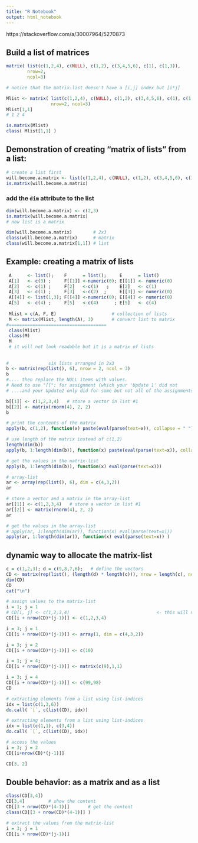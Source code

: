 ```yaml
---
title: "R Notebook"
output: html_notebook
---
```



https://stackoverflow.com/a/30007964/5270873


## Build a list of matrices

```r
matrix( list(c(1,2,4), c(NULL), c(1,2), c(3,4,5,6), c(1), c(1,3)), 
        nrow=2, 
        ncol=3)

# notice that the matrix-list doesn't have a [i,j] index but [i*j]
```

```r
Mlist <- matrix( list(c(1,2,4), c(NULL), c(1,2), c(3,4,5,6), c(1), c(1,3)), 
                 nrow=2, ncol=3)
Mlist[1,1]
# 1 2 4
```

```r
is.matrix(Mlist)
class( Mlist[1,1] )
```

## Demonstration of creating "matrix of lists" from a list:

```r
# create a list first
will.become.a.matrix <- list(c(1,2,4), c(NULL), c(1,2), c(3,4,5,6), c(1), c(1,3))
is.matrix(will.become.a.matrix)
```

### add the `dim` attribute to the list

```r
dim(will.become.a.matrix) <- c(2,3)
is.matrix(will.become.a.matrix)
# now list is a matrix
```

```r
dim(will.become.a.matrix)        # 2x3
class(will.become.a.matrix)      # matrix
class(will.become.a.matrix[1,1]) # list
```

## Example: creating a matrix of lists

```r
 A      <- list();    F      = list();     E      = list()
 A[1]   <- c(3) ;     F[[1]] <-numeric(0); E[[1]] <- numeric(0)
 A[2]   <- c(1) ;     F[2]   <-c(1)   ;    E[2]   <- c(1)
 A[3]   <- c(1) ;     F[3]   <-c(2)  ;     E[[3]] <- numeric(0)
 A[[4]] <- list(1,3); F[[4]] <-numeric(0); E[[4]] <- numeric(0)
 A[5]   <- c(4) ;     F[5]   <-c(4)      ; E[5]   <- c(4)
 
 Mlist = c(A, F, E)                     # collection of lists
 M <- matrix(Mlist, length(A), 3)       # convert list to matrix
#=====================================
 class(Mlist)
 class(M)
 M
 # it will not look readable but it is a matrix of lists
```

## 
```r
#               six lists arranged in 2x3
b <- matrix(rep(list(), 6), nrow = 2, ncol = 3) 
b
#.... then replace the NULL items with values. 
# Need to use "[[": for assignment (which your 'Update 1' did not 
# ....and your Update2 only did for some but not all of the assignments.)

```

```r
b[[1]] <- c(1,2,3,4)   # store a vector in list #1
b[[2]] <- matrix(rnorm(4), 2, 2)
b
```




```r
# print the contents of the matrix
apply(b, c(1,2), function(x) paste(eval(parse(text=x)), collapse = " "))
```

```r
# use length of the matrix instead of c(1,2)
length(dim(b))
apply(b, 1:length(dim(b)), function(x) paste(eval(parse(text=x)), collapse = " "))
```

```r
# get the values in the matrix-list
apply(b, 1:length(dim(b)), function(x) eval(parse(text=x)))
```


```r
# array-list
ar <- array(rep(list(), 6), dim = c(4,3,2)) 
ar
```

```r
# store a vector and a matrix in the array-list
ar[[1]] <- c(1,2,3,4)   # store a vector in list #1
ar[[2]] <- matrix(rnorm(4), 2, 2)
ar
```

```r
# get the values in the array-list
# apply(ar, 1:length(dim(ar)), function(x) eval(parse(text=x)))
apply(ar, 1:length(dim(ar)), function(x) eval(parse(text=x)) )
```


## dynamic way to allocate the matrix-list

```r
c = c(1,2,3); d = c(9,8,7,6);   # define the vectors
CD <- matrix(rep(list(), (length(d) * length(c))), nrow = length(c), ncol =length(d))
dim(CD)
CD
cat("\n")

# assign values to the matrix-list
i = 1; j = 1
# CD[i, j] <- c(1,2,3,4)                                 <- this will not work
CD[[i + nrow(CD)*(j-1)]] <- c(1,2,3,4)

i = 3; j = 1
CD[[i + nrow(CD)*(j-1)]] <- array(1, dim = c(4,3,2))

i = 3; j = 2
CD[[i + nrow(CD)*(j-1)]] <- c(10)

i = 1; j = 4;
CD[[i + nrow(CD)*(j-1)]] <- matrix(c(9),1,1)

i = 3; j = 4
CD[[i + nrow(CD)*(j-1)]] <- c(99,98)
CD
```

```r
# extracting elements from a list using list-indices
idx = list(c(1,3,6))
do.call( `[`, c(list(CD), idx)) 
```

```r
# extracting elements from a list using list-indices
idx = list(c(1,1), c(3,4))
do.call( `[`, c(list(CD), idx)) 
```

```r
# access the values
i = 3; j = 2
CD[[i+nrow(CD)*(j-1)]]

```

```r
CD[3, 2]
```

## Double behavior: as a matrix and as a list
```r
class(CD[3,4])
CD[3,4]         # show the content
CD[[3 + nrow(CD)*(4-1)]]       # get the content
class(CD[[3 + nrow(CD)*(4-1)]] )
```


```r
# extract the values from the matrix-list
i = 3; j = 1
CD[[i + nrow(CD)*(j-1)]]
```



